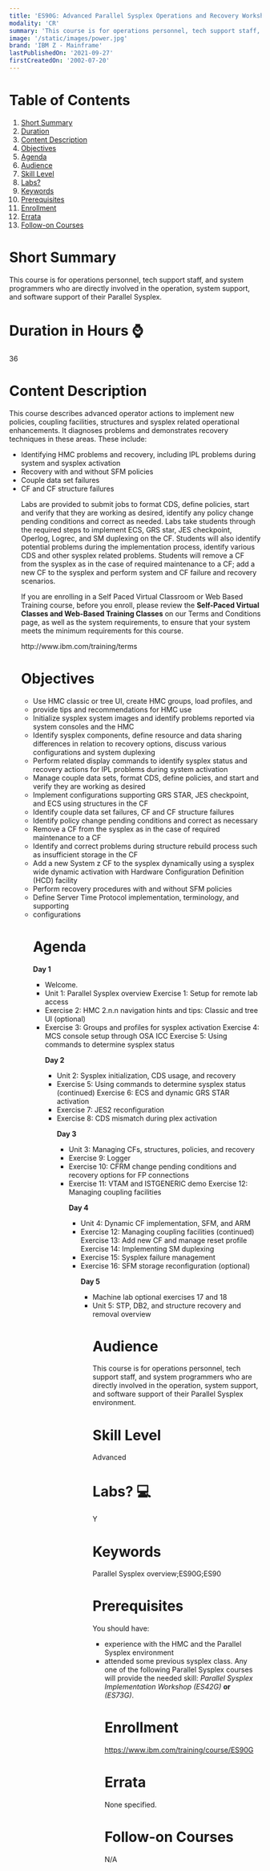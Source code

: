 ```yaml
---
title: 'ES90G: Advanced Parallel Sysplex Operations and Recovery Workshop'
modality: 'CR'
summary: 'This course is for operations personnel, tech support staff, and system programmers who are directly involved in the operation, system support, and software support of their Parallel Sysplex.'
image: '/static/images/power.jpg'
brand: 'IBM Z - Mainframe'
lastPublishedOn: '2021-09-27'
firstCreatedOn: '2002-07-20'
---
```

# Table of Contents
1.  [Short Summary](#short-summary)
2.  [Duration](#duration-in-hours-)
3.  [Content Description](#content-description)
4.  [Objectives](#objectives)
5.  [Agenda](#agenda)
6.  [Audience](#audience)
7.  [Skill Level](#skill-level)
8.  [Labs?](#labs-)
9.  [Keywords](#keywords)
10. [Prerequisites](#prerequisites)
11. [Enrollment](#enrollment)
12. [Errata](#errata)
13. [Follow-on Courses](#follow-on-courses)

# Short Summary
This course is for operations personnel, tech support staff, and system programmers who are directly involved in the operation, system support, and software support of their Parallel Sysplex.

# Duration in Hours ⌚
36

# Content Description
<p>This course describes advanced operator actions to implement new policies, coupling facilities, structures and sysplex related operational enhancements. It diagnoses problems and demonstrates recovery techniques in these areas. These include:</p>

<ul />
	<li />Identifying HMC problems and recovery, including IPL problems during system and sysplex activation
	<li />Recovery with and without SFM policies
	<li />Couple data set failures
	<li />CF and CF structure failures


<p>Labs are provided to submit jobs to format CDS, define policies, start and verify that they are working as desired, identify any policy change pending conditions and correct as needed. Labs take students through the required steps to implement ECS, GRS star, JES checkpoint, Operlog, Logrec, and SM duplexing on the CF. Students will also identify potential problems during the implementation process, identify various CDS and other sysplex related problems. Students will remove a CF from the sysplex as in the case of required maintenance to a CF; add a new CF to the sysplex and perform system and CF failure and recovery scenarios.</p>

<p>If you are enrolling in a Self Paced Virtual Classroom or Web Based Training course, before you enroll, please review the <strong>Self-Paced Virtual Classes and Web-Based Training Classes</strong> on our Terms and Conditions page, as well as the system requirements, to ensure that your system meets the minimum requirements for this course.</p>

<p>http://www.ibm.com/training/terms</p>

# Objectives
<ul />
	<li />Use HMC classic or tree UI, create HMC groups, load profiles, and
	<li />provide tips and recommendations for HMC use
	<li />Initialize sysplex system images and identify problems reported via system consoles and the HMC
	<li />Identify sysplex components, define resource and data sharing differences in relation to recovery options, discuss various configurations and system duplexing
	<li />Perform related display commands to identify sysplex status and recovery actions for IPL problems during system activation
	<li />Manage couple data sets, format CDS, define policies, and start and verify they are working as desired
	<li />Implement configurations supporting GRS STAR, JES checkpoint, and ECS using structures in the CF
	<li />Identify couple data set failures, CF and CF structure failures
	<li />Identify policy change pending conditions and correct as necessary
	<li />Remove a CF from the sysplex as in the case of required maintenance to a CF
	<li />Identify and correct problems during structure rebuild process such as insufficient storage in the CF
	<li />Add a new System z CF to the sysplex dynamically using a sysplex wide dynamic activation with Hardware Configuration Definition (HCD) facility
	<li />Perform recovery procedures with and without SFM policies
	<li />Define Server Time Protocol implementation, terminology, and supporting
	<li />configurations


# Agenda
<p><strong>Day 1</strong></p><ul /><li />Welcome.<li />Unit 1: Parallel Sysplex overview Exercise 1: Setup for remote lab access<li />Exercise 2: HMC 2.n.n navigation hints and tips: Classic and tree UI (optional)<li />Exercise 3: Groups and profiles for sysplex activation Exercise 4: MCS console setup through OSA ICC Exercise 5: Using commands to determine sysplex status<p><strong>Day 2</strong></p><ul /><li />Unit 2: Sysplex initialization, CDS usage, and recovery<li />Exercise 5: Using commands to determine sysplex status (continued) Exercise 6: ECS and dynamic GRS STAR activation<li />Exercise 7: JES2 reconfiguration<li />Exercise 8: CDS mismatch during plex activation<p><strong>Day 3</strong></p><ul /><li />Unit 3: Managing CFs, structures, policies, and recovery<li />Exercise 9: Logger<li />Exercise 10: CFRM change pending conditions and recovery options for FP connections<li />Exercise 11: VTAM and ISTGENERIC demo Exercise 12: Managing coupling facilities<p><strong>Day 4</strong></p><ul /><li />Unit 4: Dynamic CF implementation, SFM, and ARM<li />Exercise 12: Managing coupling facilities (continued) Exercise 13: Add new CF and manage reset profile Exercise 14: Implementing SM duplexing<li />Exercise 15: Sysplex failure management<li />Exercise 16: SFM storage reconfiguration (optional)<p><strong>Day 5</strong></p><ul /><li />Machine lab optional exercises 17 and 18<li />Unit 5: STP, DB2, and structure recovery and removal overview

# Audience
<p>This course is for operations personnel, tech support staff, and system programmers who are directly involved in the operation, system support, and software support of their Parallel Sysplex environment.</p>

# Skill Level
Advanced            

# Labs? 💻
Y

# Keywords
Parallel Sysplex overview;ES90G;ES90

# Prerequisites
<p>You should have:</p>

<ul />
	<li />experience with the HMC and the Parallel Sysplex environment
	<li />attended some previous sysplex class. Any one of the following Parallel Sysplex courses will provide the needed skill:&nbsp;<em>Parallel Sysplex Implementation Workshop (ES42G) </em><strong>or</strong> <em>(ES73G)</em>.


# Enrollment
https://www.ibm.com/training/course/ES90G

# Errata
None specified.

# Follow-on Courses
N/A

